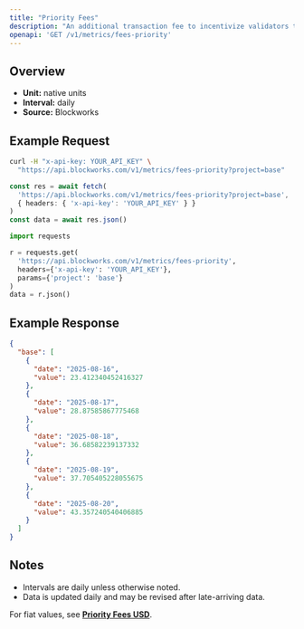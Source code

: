 ```yaml
---
title: "Priority Fees"
description: "An additional transaction fee to incentivize validators to prioritize and execute transactions."
openapi: 'GET /v1/metrics/fees-priority'
---
```


## Overview

- **Unit:** native units
- **Interval:** daily
- **Source:** Blockworks

## Example Request

<CodeGroup>

```bash cURL
curl -H "x-api-key: YOUR_API_KEY" \
  "https://api.blockworks.com/v1/metrics/fees-priority?project=base"
```

```typescript TypeScript
const res = await fetch(
  'https://api.blockworks.com/v1/metrics/fees-priority?project=base',
  { headers: { 'x-api-key': 'YOUR_API_KEY' } }
)
const data = await res.json()
```

```python Python
import requests

r = requests.get(
  'https://api.blockworks.com/v1/metrics/fees-priority',
  headers={'x-api-key': 'YOUR_API_KEY'},
  params={'project': 'base'}
)
data = r.json()
```

</CodeGroup>

## Example Response

```json
{
  "base": [
    {
      "date": "2025-08-16",
      "value": 23.412340452416327
    },
    {
      "date": "2025-08-17",
      "value": 28.87585867775468
    },
    {
      "date": "2025-08-18",
      "value": 36.68582239137332
    },
    {
      "date": "2025-08-19",
      "value": 37.705405228055675
    },
    {
      "date": "2025-08-20",
      "value": 43.357240540406885
    }
  ]
}
```

## Notes
- Intervals are daily unless otherwise noted.
- Data is updated daily and may be revised after late-arriving data.


<Note>For fiat values, see **[Priority Fees USD](./fees-priority-usd)**.</Note>